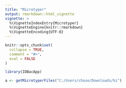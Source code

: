 ```yaml
---
title: "Microtyper"
output: rmarkdown::html_vignette
vignette: >
  %\VignetteIndexEntry{Microtyper}
  %\VignetteEngine{knitr::rmarkdown}
  %\VignetteEncoding{UTF-8}
---
```


```r
knitr::opts_chunk$set(
  collapse = TRUE,
  comment = "#>",
  eval = FALSE
)
```

```r
library(IDBacApp)
```


```r
a <- getMicrotyperFiles("C:/Users/chase/Downloads/hi")



```

